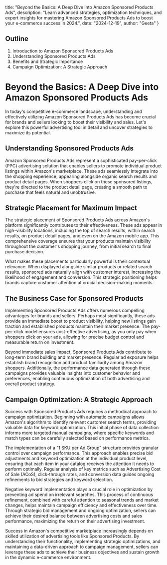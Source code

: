   title: "Beyond the Basics: A Deep Dive into Amazon Sponsored Products Ads",
  description: "Learn advanced strategies, optimization techniques, and expert insights for mastering Amazon Sponsored Products Ads to boost your e-commerce success in 2024.",
  date: "2024-12-19",
  author: "Geeta"
}

## Outline
1. Introduction to Amazon Sponsored Products Ads
2. Understanding Sponsored Products Ads
3. Benefits and Strategic Importance
4. Campaign Optimization: A Strategic Approach

# Beyond the Basics: A Deep Dive into Amazon Sponsored Products Ads

In today's competitive e-commerce landscape, understanding and effectively utilizing Amazon Sponsored Products Ads has become crucial for brands and sellers looking to boost their visibility and sales. Let's explore this powerful advertising tool in detail and uncover strategies to maximize its potential.

## Understanding Sponsored Products Ads

Amazon Sponsored Products Ads represent a sophisticated pay-per-click (PPC) advertising solution that enables sellers to promote individual product listings within Amazon's marketplace. These ads seamlessly integrate into the shopping experience, appearing alongside organic search results and product detail pages. When shoppers click on these sponsored listings, they're directed to the product detail page, creating a smooth path to purchase that feels natural and unobtrusive.

## Strategic Placement for Maximum Impact

The strategic placement of Sponsored Products Ads across Amazon's platform significantly contributes to their effectiveness. These ads appear in high-visibility locations, including the top of search results, within search results, on product detail pages, and even on the Amazon mobile app. This comprehensive coverage ensures that your products maintain visibility throughout the customer's shopping journey, from initial search to final purchase decision.

What makes these placements particularly powerful is their contextual relevance. When displayed alongside similar products or related search results, sponsored ads naturally align with customer interest, increasing the likelihood of engagement and conversion. This strategic positioning helps brands capture customer attention at crucial decision-making moments.

## The Business Case for Sponsored Products

Implementing Sponsored Products Ads offers numerous compelling advantages for brands and sellers. Perhaps most significantly, these ads provide an immediate boost to product visibility, helping new listings gain traction and established products maintain their market presence. The pay-per-click model ensures cost-effective advertising, as you only pay when shoppers click on your ads, allowing for precise budget control and measurable return on investment.

Beyond immediate sales impact, Sponsored Products Ads contribute to long-term brand building and market presence. Regular ad exposure helps establish brand recognition and product familiarity among Amazon shoppers. Additionally, the performance data generated through these campaigns provides valuable insights into customer behavior and preferences, enabling continuous optimization of both advertising and overall product strategy.

## Campaign Optimization: A Strategic Approach

Success with Sponsored Products Ads requires a methodical approach to campaign optimization. Beginning with automatic campaigns allows Amazon's algorithm to identify relevant customer search terms, providing valuable data for keyword optimization. This initial phase of data collection informs more targeted manual campaigns, where specific keywords and match types can be carefully selected based on performance metrics.

The implementation of a "1 SKU per Ad Group" structure provides granular control over campaign performance. This approach enables precise bid adjustments and keyword optimization at the individual product level, ensuring that each item in your catalog receives the attention it needs to perform optimally. Regular analysis of key metrics such as Advertising Cost of Sale (ACoS), click-through rates, and conversion data guides ongoing refinements to bid strategies and keyword selection.

Negative keyword implementation plays a crucial role in optimization by preventing ad spend on irrelevant searches. This process of continuous refinement, combined with careful attention to seasonal trends and market changes, helps maintain campaign efficiency and effectiveness over time. Through strategic bid management and ongoing optimization, sellers can achieve their desired balance between advertising costs and sales performance, maximizing the return on their advertising investment.

Success in Amazon's competitive marketplace increasingly depends on skilled utilization of advertising tools like Sponsored Products. By understanding their functionality, implementing strategic optimizations, and maintaining a data-driven approach to campaign management, sellers can leverage these ads to achieve their business objectives and sustain growth in the dynamic e-commerce environment.